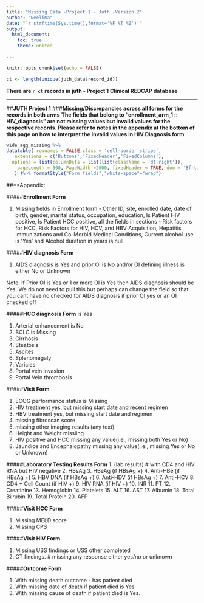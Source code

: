 ```yaml
---
title: "Missing Data -Project 1 - Juth -Version 2"
author: "Neelima"
date: "`r strftime(Sys.time(),format='%F %T %Z')`"
output: 
  html_document: 
    toc: true
    theme: united
    
---
```


```r
knitr::opts_chunk$set(echo = FALSE)
```
```r
ct <- length(unique(juth_data$record_id))

```
**There are `r ct` records in juth - Project 1 Clinical REDCAP database**

***

##**JUTH Project 1**
###**Missing/Discrepancies across all forms for the records in both arms**
**The fields that belong to "enrollment_arm_1 :: HIV_diagnosis" are not missing values but invalid values for the respective records. Please refer to notes in the appendix at the bottom of this page on how to interpret the invalid values in HIV Diagnosis form**


```r
wide_agg_missing %>%
datatable( rownames = FALSE,class = 'cell-border stripe',
   extensions = c('Buttons','FixedHeader','FixedColumns'),
  options = list(columnDefs = list(list(className = 'dt-right')),
    pageLength = 300, PageWidth =2000, fixedHeader = TRUE, dom = 'Bfrtip', buttons = c( 'colvis', 'print', 'pdf','copy','excel'), scrollY = TRUE, scrollX =TRUE,  fixedColumns = list(leftColumns = 1, rightColumns = 1)
   ) )%>% formatStyle("Form_fields","white-space"="wrap")
```


##**Appendix: 

#####**Enrollment Form**

1. Missing fields in Enrollment form - Other ID, site, enrolled date, date of birth, gender, marital status, occupation, education, Is Patient HIV positive, Is Patient HCC positive, all the fields in sections - Risk factors for HCC, Risk Factors for HIV, HCV, and HBV Acquisition, Hepatitis Immunizations and Co-Morbid Medical Conditions, Current alcohol use is 'Yes' and Alcohol duration in years is null

#####**HIV diagnosis Form**

1. AIDS diagnosis  is Yes and prior OI  is No and/or OI defining illness is either No or Unknown

Note: If Prior OI is Yes or 1 or more OI is Yes then AIDS diagnosis should be Yes. We do not need to pull this but perhaps can change the field so that you cant have no checked for AIDS diagnosis if prior OI yes or an OI checked off
 
#####**HCC diagnosis Form** is Yes

1. Arterial enhancement is No
2. BCLC is Missing
3. Cirrhosis
4. Steatosis
5. Ascites
6. Splenomegaly
7. Varicies
8. Portal vein invasion
9. Portal Vein thrombosis
 
#####**Visit Form**

1. ECOG performance status is Missing
2. HIV treatment yes, but missing start date and recent regimen
3. HBV treatment yes, but missing start date and regimen
4. missing fibroscan score
5. missing other imaging results (any text)
6. Height and Weight missiing
7. HIV positive and HCC missing any value(i.e., missing both Yes or No)
8. Jaundice and Encephalopathy missing any value(i.e., missing Yes or No or Unknown)

#####**Laboratory Testing Results Form**
1. (lab results) # with CD4 and HIV RNA but HIV negative
2. HBsAg
3. HBeAg (if HBsAg +)
4. Anti-HBe (if HBsAg +)
5. HBV DNA (if HBsAg +)
6. Anti-HDV (if HBsAg +)
7. Anti-HCV
8. CD4 + Cell Count (if HIV +)
9. HIV RNA (if HIV +)
10. INR
11. PT
12. Creatinine
13. Hemoglobin
14. Platelets
15. ALT
16. AST
17. Albumin
18. Total Bilrubin
19. Total Protein
20. AFP
 
#####**Visit HCC Form**

1. Missing MELD score
2. Missing CPS
 
#####**Visit HIV Form**

1. Missing USS findings or USS other completed
2. CT findings. # missing any response either yes/no or unknown
 
#####**Outcome Form**

1. With missing death outcome  - has patient died
2. With missing date of death if patient died is Yes
3. With missing cause of death if patient died is Yes.
